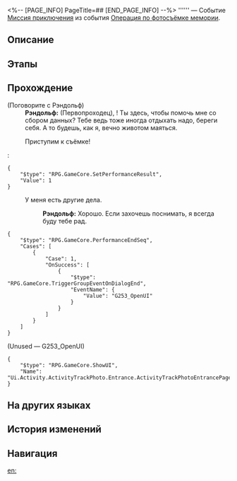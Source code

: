 <%-- [PAGE_INFO]
PageTitle=##
[END_PAGE_INFO] --%>
{{Дополнить|Диалоги.}}
{{Миссия Инфобокс
|id              = 8024307
|Название        = 
|Изображение     = Миссия .png
|Тип             = Миссия приключения
|Событие         = Операция по фотосъёмке мемории
|Глава           = 
|Условия         = 
|Персонажи       = Первопроходец; Рэндольф
|СтартЛокация    = [[Лофу Сяньчжоу]] — [[Центральная гавань Приюта звёздных яликов]]
|Мир             = Лофу Сяньчжоу
|Предыдущая      = 
|Следующая       = 
|Награды         = 
}}
'''''' — Событие [[Миссия приключения]] из события [[Операция по фотосъёмке мемории]].

==Описание==
{{Описание|<!--официальное описание из Перекрёстка судеб-->}}

==Этапы==


==Прохождение==
{{Дополнить}}

;(Поговорите с Рэндольф)
:'''Рэндольф:''' (Первопроходец), {{MC|ж=моя дорогая помощница|м=мой дорогой помощник}}! Ты здесь, чтобы помочь мне со сбором данных? Тебе ведь тоже иногда отдыхать надо, береги себя. А то будешь, как я, вечно животом маяться.
:{{Диалог|Журнал путешествий}} Приступим к съёмке!
:<pre>{
	"$type": "RPG.GameCore.SetPerformanceResult",
	"Value": 1
}</pre>
:{{Диалог|Выход}} У меня есть другие дела.
::'''Рэндольф:''' Хорошо. Если захочешь поснимать, я всегда буду тебе рад.
<pre>{
	"$type": "RPG.GameCore.PerformanceEndSeq",
	"Cases": [
		{
			"Case": 1,
			"OnSuccess": [
				{
					"$type": "RPG.GameCore.TriggerGroupEventOnDialogEnd",
					"EventName": {
						"Value": "G253_OpenUI"
					}
				}
			]
		}
	]
}</pre>

;(Unused &mdash; G253_OpenUI)
<pre>{
	"$type": "RPG.GameCore.ShowUI",
	"Name": "Ui.Activity.ActivityTrackPhoto.Entrance.ActivityTrackPhotoEntrancePage"
}</pre>
{{Диалог Конец}}

==На других языках==
{{На других языках
|en   = 
|zhs  = 
|zht  = 
|ja   = 
|ko   = 
|es   = 
|fr   = 
|ru   = 
|th   = 
|vi   = 
|de   = 
|id   = 
|pt   = 
}}

==История изменений==
{{История изменений|3.5}}

==Навигация==
{{Миссия приключения Навбокс|Глава }}

[[en:]]
